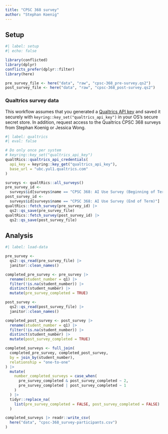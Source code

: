 ```yaml
---
title: "CPSC 368 survey"
author: "Stephan Koenig"
---
```


## Setup

```r
#| label: setup
#| echo: false

library(conflicted)
library(dplyr)
conflicts_prefer(dplyr::filter)
library(here)

pre_survey_file <- here("data", "raw", "cpsc-368_pre-survey.qs2")
post_survey_file <- here("data", "raw", "cpsc-368_post-survey.qs2")
```

### Qualtrics survey data

This workflow assumes that you generated a [Qualtrics API key](https://api.qualtrics.com/ZG9jOjg3NjYzMg-api-key-authentication) and saved it securely with `keyring::key_set("qualtrics_api_key")` in your OS's secure secret store.
In addition, request access to the Qualtrics CPSC 368 surveys from Stephan Koenig or Jessica Wong.

```r
#| label: qualtrics
#| eval: false

# Do only once per system
# keyring::key_set("qualtrics_api_key")
qualtRics::qualtrics_api_credentials(
  api_key = keyring::key_get("qualtrics_api_key"),
  base_url = "ubc.yul1.qualtrics.com"
)

surveys <- qualtRics::all_surveys()
pre_survey_id <-
  surveys$id[surveys$name == "CPSC 368: AI Use Survey (Beginning of Term)"]
post_survey_id <-
  surveys$id[surveys$name == "CPSC 368: AI Use Survey (End of Term)"]
qualtRics::fetch_survey(pre_survey_id) |>
  qs2::qs_save(pre_survey_file)
qualtRics::fetch_survey(post_survey_id) |>
  qs2::qs_save(post_survey_file)
```

## Analysis

```r
#| label: load-data

pre_survey <-
  qs2::qs_read(pre_survey_file) |>
  janitor::clean_names()

completed_pre_survey <- pre_survey |>
  rename(student_number = q1) |>
  filter(!is.na(student_number)) |>
  distinct(student_number) |>
  mutate(pre_survey_completed = TRUE)

post_survey <-
  qs2::qs_read(post_survey_file) |>
  janitor::clean_names()

completed_post_survey <- post_survey |>
  rename(student_number = q1) |>
  filter(!is.na(student_number)) |>
  distinct(student_number) |>
  mutate(post_survey_completed = TRUE)

completed_surveys <- full_join(
  completed_pre_survey, completed_post_survey,
  by = join_by(student_number),
  relationship = "one-to-one"
) |>
  mutate(
    number_completed_surveys = case_when(
      pre_survey_completed & post_survey_completed ~ 2,
      pre_survey_completed | post_survey_completed ~ 1
    )
  ) |>
  tidyr::replace_na(
    list(pre_survey_completed = FALSE, post_survey_completed = FALSE)
  )

completed_surveys |> readr::write_csv(
  here("data", "cpsc-368_survey-participants.csv")
)
```
